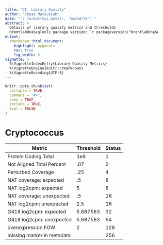 ```yaml
---
title: "QC: Library Quality"
author: "Chase Mateusiak"
date: "`r format(Sys.Date(), '%m/%d/%Y')`"
abstract: >
  Details of library quality metrics and thresholds
  brentlabRnaSeqTools package version: `r packageVersion("brentlabRnaSeqTools")`
output:
  rmarkdown::html_document:
    highlight: pygments
    toc: true
    fig_width: 5
vignette: >
  %\VignetteIndexEntry{Library Quality Metrics}
  %\VignetteEngine{knitr::rmarkdown}
  %\VignetteEncoding{UTF-8}
---
```


```r
knitr::opts_chunk$set(
  collapse = TRUE,
  comment = "#>",
  echo = TRUE,
  include = TRUE,
  eval = FALSE
)
```

# Cryptococcus

Metric                     | Threshold | Status
-------------------------- | --------- | ---
Protein Coding Total       | 1e6       | 1
Not Aligned Total Percent  | .07       | 2
Perturbed Coverage         | .25       | 4
NAT coverage: expected     | .5        | 8
NAT log2cpm: expected      | 5         | 8
NAT coverage: unexpected   | .5        | 16
NAT log2cpm: unexpected    | 2.5       | 16
G418 log2cpm: expected     | 5.687583  | 32
G418 log2cpm: unexpected   | 5.687583  | 64 
overexpression FOW         | 2         | 128
missing marker in metadata |           | 256
